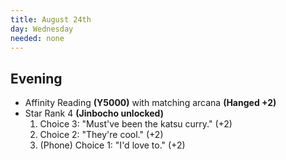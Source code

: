 ```yaml
---
title: August 24th
day: Wednesday
needed: none
---
```


## Evening
- Affinity Reading **(Y5000)** with matching arcana **(Hanged +2)**
- Star Rank 4 **(Jinbocho unlocked)**
    1. Choice 3: "Must've been the katsu curry." (+2)
    1. Choice 2: "They're cool." (+2)
    1. (Phone) Choice 1: "I'd love to." (+2)